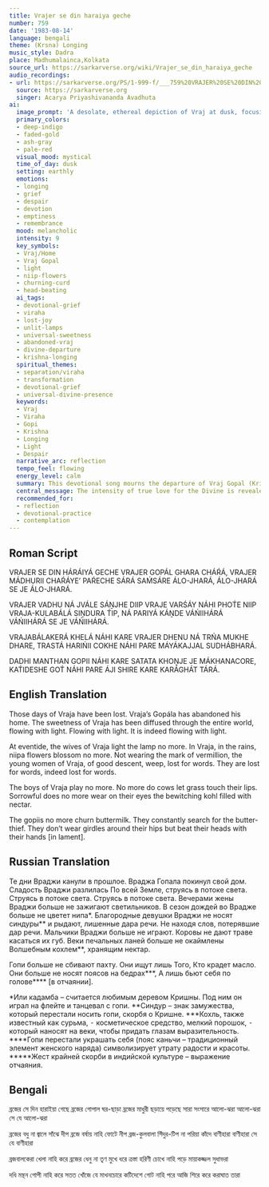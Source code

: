 ```yaml
---
title: Vrajer se din haraiya geche
number: 759
date: '1983-08-14'
language: bengali
theme: (Krsna) Longing
music_style: Dadra
place: Madhumalainca,Kolkata
source_url: https://sarkarverse.org/wiki/Vrajer_se_din_haraiya_geche
audio_recordings:
- url: https://sarkarverse.org/PS/1-999-f/___759%20VRAJER%20SE%20DIN%20HA%27RA%27IYA%27%20GECHE.mp3
  source: https://sarkarverse.org
  singer: Acarya Priyashivananda Avadhuta
ai:
  image_prompt: 'A desolate, ethereal depiction of Vraj at dusk, focusing on the profound grief of the gopis. The foreground shows a tableau of still life: an overturned churn, unlit lamps, and nilip flowers that refuse to bloom, rendered in deep indigo and ash-gray shadows. In the middle ground, three gopis stand in postures of despair—one silently weeping, another beating her head—their vibrant garments muted, their foreheads bare of ornamentation. A faint, transcendent golden light streams from the horizon, symbolizing the universal diffusion of Krishna''s sweetness, starkly contrasting with the localized human sorrow. Style should be painterly and deeply melancholic, capturing the transition from local presence to universal essence.'
  primary_colors:
  - deep-indigo
  - faded-gold
  - ash-gray
  - pale-red
  visual_mood: mystical
  time_of_day: dusk
  setting: earthly
  emotions:
  - longing
  - grief
  - despair
  - devotion
  - emptiness
  - remembrance
  mood: melancholic
  intensity: 9
  key_symbols:
  - Vraj/Home
  - Vraj Gopal
  - light
  - niip-flowers
  - churning-curd
  - head-beating
  ai_tags:
  - devotional-grief
  - viraha
  - lost-joy
  - unlit-lamps
  - universal-sweetness
  - abandoned-vraj
  - divine-departure
  - krishna-longing
  spiritual_themes:
  - separation/viraha
  - transformation
  - devotional-grief
  - universal-divine-presence
  keywords:
  - Vraj
  - Viraha
  - Gopi
  - Krishna
  - Longing
  - Light
  - Despair
  narrative_arc: reflection
  tempo_feel: flowing
  energy_level: calm
  summary: This devotional song mourns the departure of Vraj Gopal (Krishna) from Vraj. His absence has halted all life, routine, and joy—from the gopis' churning curd to the boys' games and the cows' grazing. While the song notes that the sweetness of Vraj has been universally diffused as light, the local inhabitants are too consumed by sorrow to notice, expressing their intense separation (viraha) through silent weeping and desperate acts of grief.
  central_message: The intensity of true love for the Divine is revealed through the profound and consuming grief experienced in separation, where all worldly joy and routine cease.
  recommended_for:
  - reflection
  - devotional-practice
  - contemplation
---
```


## Roman Script

VRAJER SE DIN HÁRÁIYÁ GECHE
VRAJER GOPÁL GHARA CHÁŔÁ,
VRAJER MÁDHURII CHAŔÁYE’ PAŔECHE
SÁRÁ SAḾSÁRE ÁLO-JHARÁ,
ÁLO-JHARÁ SE JE ÁLO-JHARÁ.

VRAJER VADHU NÁ JVÁLE SÁṊJHE DIIP
VRAJE VARŚÁY NÁHI PHOT́E NIIP
VRAJA-KULABÁLÁ SIṊDURA T́IP,
NÁ PARIYÁ KÁṊDE VÁŃIIHÁRÁ
VÁŃIIHÁRÁ SE JE VÁŃIIHÁRÁ.

VRAJABÁLAKERÁ KHELÁ NÁHI KARE
VRAJER DHENU NÁ TRŃA MUKHE DHARE,
TRASTÁ HARIŃII COKHE NÁHI PARE
MÁYÁKAJJAL SUDHÁBHARÁ.

DADHI MANTHAN GOPII NÁHI KARE
SATATA KHOṊJE JE MÁKHANACORE,
KAT́IDESHE GOT́ NÁHI PARE ÁJI
SHIRE KARE KARÁGHÁT TÁRÁ.

## English Translation

Those days of Vraja have been lost.
Vraja’s Gopála has abandoned his home.
The sweetness of Vraja has been diffused
through the entire world, flowing with light.
Flowing with light. It is indeed flowing with light.

At eventide, the wives of Vraja light the lamp no more.
In Vraja, in the rains, niipa flowers blossom no more.
Not wearing the mark of vermillion,
the young women of Vraja, of good descent,
weep, lost for words.
They are lost for words, indeed lost for words.

The boys of Vraja play no more.
No more do cows let grass touch their lips.
Sorrowful does no more wear on their eyes
the bewitching kohl filled with nectar.

The gopiis no more churn buttermilk.
They constantly search for the butter-thief.
They don’t wear girdles around their hips
but beat their heads with their hands [in lament].

## Russian Translation

Те дни Враджи канули в прошлое.
Враджа Гопала покинул свой дом.
Сладость Враджи разлилась
По всей Земле, струясь в потоке света.
Струясь в потоке света. Струясь в потоке света.
Вечерами жены Враджи больше не зажигают светильников.
В сезон дождей во Врадже больше не цветет нипа*.
Благородные девушки Враджи не носят синдуры**
и рыдают, лишенные дара речи.
Не находя слов, потерявшие дар речи.
Мальчики Враджи больше не играют.
Коровы не дают траве касаться их губ.
Веки печальных ланей больше не окаймлены
Волшебным кохлем**, хранящим нектар.

Гопи больше не сбивают пахту.
Они ищут лишь Того, Кто крадет масло.
Они больше не носят поясов на бедрах***,
А лишь бьют себя по голове**** [в отчаянии].

*Или кадамба – считается любимым
деревом Кришны. Под ним
он играл на флейте и танцевал с гопи.
**Синдур – знак замужества,
который перестали носить гопи, скорбя о Кришне.
***Кохль,  также известный как сурьма,
⁃ косметическое средство, мелкий порошок,
⁃ который наносят на веки,
чтобы придать глазам выразительность.
****Гопи перестали украшать себя (пояс каньчи –
традиционный элемент женского наряда) символизирует
утрату радости и красоты.
*****Жест крайней скорби в индийской культуре –
выражение отчаяния.

## Bengali

ব্রজের সে দিন হারাইয়া গেছে
ব্রজের গোপাল ঘর-ছাড়া
ব্রজের মাধুরী ছড়ায়ে পড়েছে
সারা সংসারে আলো-ঝরা
আলো-ঝরা সে যে আলো-ঝরা

ব্রজের বধু না জ্বালে সাঁঝে দীপ
ব্রজে বর্ষায় নাহি ফোটে নীপ
ব্রজ-কুলবালা সিঁদুর-টিপ
না পরিয়া কাঁদে বাণীহারা
বাণীহারা সে যে বাণীহারা

ব্রজবালকেরা খেলা নাহি করে
ব্রজের ধেনু না তৃণ মুখে ধরে
ত্রস্তা হরিণী চোখে নাহি পড়ে
মায়াকজ্জল সুধাভরা

দধি মন্থন গোপী নাহি করে
সতত খোঁজে যে মাখনচোরে
কটিদেশে গোট নাহি পরে আজি 
শিরে করে করাঘাত তারা
